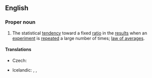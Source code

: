 ==English==
{{wikipedia}}

===Proper noun===
{{en-proper noun|head=the [[law]] of large [[number]]s}}

# {{lb|en|statistics}} The statistical [[tendency]] toward a fixed [[ratio]] in the [[result]]s when an [[experiment]] is [[repeat]]ed a large number of times; [[law of averages]].

====Translations====
{{trans-top|statistical tendency}}
* Czech: {{t|cs|zákon velkých čísel|m}}
{{trans-mid}}
* Icelandic: {{t|is|meðalgildislögmál|n}}, {{t|is|lögmál stórra talna|n}}, {{t|is|lögmál mikils fjölda|n}}
{{trans-bottom}}